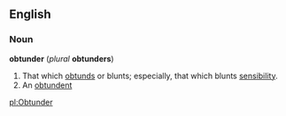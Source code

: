 ==English==
===Noun===
'''obtunder''' (''plural'' '''obtunders''')
#That which [[obtund]]s or blunts; especially, that which blunts [[sensibility]].
#An [[obtundent]]

[[pl:Obtunder]]